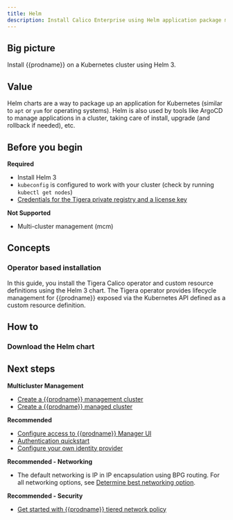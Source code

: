```yaml
---
title: Helm
description: Install Calico Enterprise using Helm application package manager.
---
```


## Big picture

Install {{prodname}} on a Kubernetes cluster using Helm 3.

## Value

Helm charts are a way to package up an application for Kubernetes (similar to `apt` or `yum` for operating systems). Helm is also used by tools like ArgoCD to manage applications in a cluster, taking care of install, upgrade (and rollback if needed), etc.

## Before you begin

**Required**

- Install Helm 3
- `kubeconfig` is configured to work with your cluster (check by running `kubectl get nodes`)
- [Credentials for the Tigera private registry and a license key](../calico-enterprise.mdx)

**Not Supported**

- Multi-cluster management (mcm)

<!-- TODO(dimitrin) Add supported cluster type after verification

management and managed clusters -->

## Concepts

### Operator based installation

In this guide, you install the Tigera Calico operator and custom resource definitions using the Helm 3 chart. The Tigera operator provides lifecycle management for {{prodname}} exposed via the Kubernetes API defined as a custom resource definition.

## How to

### Download the Helm chart

<GettingStartedInstallOnClustersKubernetesHelm />

## Next steps

**Multicluster Management**

- [Create a {{prodname}} management cluster](../../../multicluster/create-a-management-cluster.mdx)
- [Create a {{prodname}} managed cluster](../../../multicluster/create-a-managed-cluster.mdx)

**Recommended**

- [Configure access to {{prodname}} Manager UI](../../../operations/cnx/access-the-manager.mdx)
- [Authentication quickstart](../../../operations/cnx/authentication-quickstart.mdx)
- [Configure your own identity provider](../../../operations/cnx/configure-identity-provider.mdx)

**Recommended - Networking**

- The default networking is IP in IP encapsulation using BPG routing. For all networking options, see [Determine best networking option](../../../networking/determine-best-networking.mdx).

**Recommended - Security**

- [Get started with {{prodname}} tiered network policy](../../../network-policy/policy-tiers/tiered-policy.mdx)
